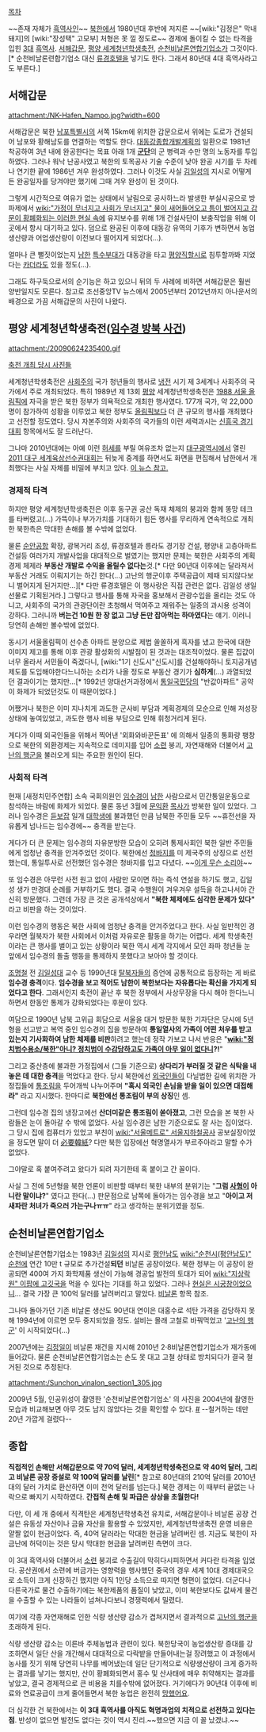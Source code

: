 [[목차]]

~~존재 자체가 [[흑역사]]인~~ [[북한]]에서  1980년대 후반에 저지른 ~~[wiki:"김정은" 막내돼지]의 [wiki:"장성택" 고모부] 처형은 못 낄 정도로~~ 경제에 돌이킬 수 없는 타격을 입힌 [[3대]] [[흑역사]]. [[서해갑문]], [[평양 세계청년학생축전]], [[순천비날론연합기업소]]가 그것이다.[* 순천비날론련합기업소 대신 [[류경호텔]]을 넣기도 한다. 그래서 80년대 4대 흑역사라고도 부른다.]

== 서해갑문 ==
attachment:/NK-Hafen_Nampo.jpg?width=600

서해갑문은 북한 [[남포특별시]]의 서쪽 15km에 위치한 갑문으로서 위에는 도로가 건설되어 남포와 황해남도를 연결하는 역할도 한다. [[대동강]]종합개발계획의 일환으로 1981년 착공하여 3년 내에 완공한다는 목표 아래 1개 '''[[군단]]'''의 군 병력과 수만 명의 노동자를 투입하였다. 그러나 워낙 난공사였고 북한의 토목공사 기술 수준이 낮아 완공 시기를 두 차례나 연기한 끝에 1986년 겨우 완성하였다. 그러나 이것도 사실 [[김일성]]의 지시로 어떻게든 완공일자를 당겨야만 했기에 그때 겨우 완성이 된 것이다.

그렇게 시간적으로 여유가 없는 상태에서 날림으로 공사하느라 발생한 부실시공으로 방파제에서 [[wiki:"가정이 무너지고 사회가 무너지고" 물이 새어들어오고 틈이 벌어지고 갑문이 황폐화되는 이러한 현실 속에]] 유지보수를 위해 1개 건설사단이 보충작업을 위해 이곳에서 항시 대기하고 있다. 덤으로 완공된 이후에 대동강 유역의 기후가 변하면서 농업생산량과 어업생산량이 이전보다 떨어지게 되었다(…).

얼마나 큰 뻘짓이었는지 [[남한]] [[특수부대]]가 대동강을 타고 [[평양직할시]]로 침투할까봐 지었다는 [[카더라]]도 있을 정도(…).

그래도 하구둑으로서의 순기능은 하고 있으니 뒤의 두 사례에 비하면 서해갑문은 훨씬 양반일지도 모른다. 참고로 조선중앙TV 뉴스에서 2005년부터 2012년까지 아나운서의 배경으로 가끔 서해갑문의 사진이 나왔다.

== 평양 세계청년학생축전([[임수경 방북 사건]]) ==
attachment:/20090624235400.gif

[http://book.culppy.org/bbs/board.php?bo_table=23_01&wr_id=66 축전 개최 당시 사진들]

세계청년학생축전은 [[사회주의]] 국가 청년들의 행사로 [[냉전]] 시기 제 3세계나 사회주의 국가에서 주로 개최되었다. 특히 1989년 제 13회 [[평양]] 세계청년학생축전은 [[1988 서울 올림픽]]에 자극을 받은 북한 정부가 의욕적으로 개최한 행사였다. 177개 국가, 약 22,000명이 참가하여 성황을 이루었고 북한 정부도 [[올림픽]]보다 더 큰 규모의 행사를 개최했다고 선전할 정도였다. 당시 자본주의와 사회주의 국가들의 이런 세력과시는 [[신흥국 경기 대회]] 항목에서도 잘 드러난다.

그나마 2010년대에는 아예 이런 [[허세]]를 부릴 여유조차 없는지 [[대구광역시]]에서 열린 [[2011 대구 세계육상선수권대회]]는 뒤늦게 중계를 하면서도 화면을 편집해서 남한에서 개최했다는 사실 자체를 비밀에 부치고 있다. [http://www.dailynk.com/korean/read.php?cataId=nk09000&num=92382 이 뉴스 참고.]

=== 경제적 타격 ===
하지만 평양 세계청년학생축전은 이후 동구권 공산 독재 체제의 붕괴와 함께 똥망 테크를 타버렸고(…) 가뜩이나 부가가치를 기대하기 힘든 행사를 무리하게 연속적으로 개최한 북한측은 막대한 손해를 볼 수밖에 없었다.

물론 [[순안공항]] 확장, 광복거리 조성, 류경호텔과 릉라도 경기장 건설, 평양내 고층아파트 건설등 여러가지 개발사업을 대대적으로 벌였기는 했지만 문제는 북한은 사회주의 계획경제 체제라 '''부동산 개발로 수익을 올릴수 없다는'''것.[* 다만 90년대 이후에는 달라져서 부동산 거래도 이뤄지기는 하긴 한다(...) 고난의 행군이후 주택공급이 제때 되지않다보니 벌어지게 된거지만...][* 다만 류경호텔은 이 행사랑은 직접 관련은 없다. 김일성 생일선물로 기획된거라.] 그렇다고 행사를 통해 자국을 홍보해서 관광수입을 올리는 것도 아니고, 사회주의 국가의 관광단이란 초청해서 먹여주고 재워주는 일종의 과시용 성격이 강하다. 그러니까 '''버는건 10원 한 장 없고 그냥 돈만 잡아먹는 하마였다'''는 얘기. 이러니 당연히 손해만 볼수밖에 없었다.

동시기 서울올림픽이 선수촌 아파트 분양으로 제법 쏠쏠하게 흑자를 냈고 한국에 대한 이미지 제고를 통해 이후 관광 활성화의 시발점이 된 것과는 대조적이었다. 물론 집값이 너무 올라서 서민들이 죽겠다니, [wiki:"1기 신도시"신도시]를 건설해야하니 토지공개념 제도를 도입해야한다느니하는 소리가 나올 정도로 부동산 경기가 '''심하게'''(…) 과열되었던 결과이기는 했지만...[* 1992년 양대선거과정에서 [[통일국민당]]의 "반값아파트" 공약이 화제가 되었던것도 이 때문이었다.]

어쨌거나 북한은 이미 지나치게 과도한 군사비 부담과 계획경제의 모순으로 인해 저성장 상태에 놓여있었고, 과도한 행사 비용 부담으로 인해 휘청거리게 된다.

게다가 이때 외국인들을 위해서 찍어낸 '외화와바꾼돈표' 에 의해서 일종의 통화량 팽창으로 북한의 외환경제는 지속적으로 데미지를 입어 [[소련]] 붕괴, 자연재해와 더불어서 [[고난의 행군]]을 불러오게 되는 주요한 원인이 된다.

=== 사회적 타격 ===
현재 [새정치민주연합] 소속 국회의원인 [[임수경]]이 [[남한]] 사람으로서 민간통일운동으로 참석하는 바람에 화제가 되었다. 물론 동년 3월에 [[문익환]] [[목사]]가 방북한 일이 있었다. 그러나 임수경은 [[듣보잡]] 일개 [[대학생]]에 불과했던 만큼 남북한 주민들 모두 ~~휴전선을 자유롭게 넘나드는 임수경에~~ 충격을 받는다.

게다가 더 큰 문제는 임수경의 자유분방한 모습이 오히려 통제사회인 북한 일반 주민들에게 엄청난 충격을 안겨주었던 것이다. 북한에선 [[청바지]]를 미 제국주의 상징으로 선전했는데, 통일투사로 선전했던 임수경은 청바지를 입고 다녔다. ~~[[이게 무슨 소리야]]~~

또 임수경은 아무런 사전 원고 없이 사람만 모이면 하는 즉석 연설을 하기도 했고, 김일성 생가 만경대 순례를 거부하기도 했다. 결국 수행원이 겨우겨우 설득을 하고나서야 간신히 방문했다. 그런데 가장 큰 것은 공개석상에서 '''"북한 체제에도 심각한 문제가 있다"''' 라고 비판을 하는 것이었다.

이런 임수경의 행동은 북한 사회에 엄청난 충격을 안겨주었다고 한다. 사실 일반적인 경우라면 월북자가 북한 사회에서 이처럼 자유로운 활동을 하기는 어렵다. 세계 학생축전이라는 큰 행사를 벌이고 있는 상황이라 북한 역시 세계 각지에서 모인 좌파 청년들 눈 앞에서 임수경의 돌출 행동을 통제하지 못했다고 보아야 할 것이다.

[[조명철]] 전 [[김일성대]] 교수 등 1990년대 [[탈북자]]들의 증언에 공통적으로 등장하는 게 바로 '''임수경 충격'''이다. '''임수경을 보고 적어도 남한이 북한보다는 자유롭다는 확신을 가지게 되었다고 한다'''. 그래서인지 축전이 끝난 후 북한 정부에서 사상무장을 다시 해야 한다느니 하면서 한동안 통제가 강화되었다는 후문이 있다.

여담으로 1990년 남북 고위급 회담으로 서울을 대거 방문한 북한 기자단은 당시에 5년형을 선고받고 복역 중인 임수경의 집을 방문하여 '''통일열사의 가족이 어떤 처우를 받고 있는지 기사화하여 남한 체제를 비판'''하려고 했는데 정작 가보고 나서 반응은 "'''[[wiki:"정치범수용소/북한"아니? 정치범이 수감당하고도 가족이 아무 일이 없다니]]?!'''"

그리고 중산층에 불과한 가정집에서 (그들 기준으로) '''상다리가 부러질 것 같은 식탁을 내놓은 데 대한 충격'''을 먹었다고 한다. 당시 북한에선 [[외국인]]들이 다닐법한 길에 위치한 가정집들에 [[통조림]]을 두어개씩 나누어주며 '''"혹시 외국인 손님을 받을 일이 있으면 대접해라"''' 라고 지시했다. 한마디로 '''북한에선 통조림이 부의 상징'''인 셈.

그런데 임수경 집의 냉장고에선 '''산더미같은 통조림이 쏟아졌고''', 그런 모습을 본 북한 사람들은 눈이 돌아갈 수 밖에 없었다. 사실 임수경은 남한 기준으로도 잘 사는 집이었다. 그 당시 집에 컴퓨터가 있었고 부친이 [[wiki:"서울메트로" 서울지하철공사]] 공보실장이었을 정도면 말이 더 [[必要韓紙]]? 다만 북한 입장에선 혁명열사가 부르주아라고 말할 수가 없었다.

그야말로 혹 붙여주려고 왔다가 되려 자기한테 혹 붙이고 간 꼴이다.

사실 그 전에 5년형을 북한 언론이 비판할 때부터 북한 내부의 분위기는 "'''그럼 [[사형]]이 아니란 말이냐?'''" 였다고 한다(...) 판문점으로 남쪽에 돌아가는 임수경을 보고 "'''아이고 저 새파란 처녀가 죽으러 가는구나ㅠㅠ'''" 라고 생각하는 분위기였을 정도.

== 순천비날론연합기업소 ==
순천비날론연합기업소는 1983년 [[김일성]]의 지시로 [[평안남도]] [[wiki:"순천시(평안남도)" 순천]]에 연간 10만 t 규모로 추가건설'''되던''' 비날론 공장이었다. 북한 정부는 이 공장이 완공되면 400여 가지 화학제품 생산이 가능해 경공업 발전의 토대가 되어 [[wiki:"지상락원" 이팝에 고깃국]]을 먹을 수 있다는 기대를 하고 있었다. 그러나 [[현실은 시궁창]]이었으니... 결국 가장 큰 100억 달러를 날려버리고 말았다. [[비날론]] 항목 참조.

그나마 돌아가던 기존 비날론 생산도 90년대 연이은 대홍수로 석탄 가격을 감당하지 못해 1994년에 이르면 모두 중지되었을 정도. 설비는 몰래 고철로 바꿔먹었고 '[[고난의 행군]]' 이 시작되었다(...)

2007년에는 [[김정일]]이 비날론 재건을 지시해 2010년 2·8비날론연합기업소가 재가동에 들어갔다. 물론 순천비날론연합기업소는 손도 못 대고 고철 상태로 방치되다가 결국 철거된 것으로 추정된다.

attachment:/Sunchon_vinalon_section1_305.jpg

2009년 5월, 인공위성이 촬영한 '순천비날론연합기업소' 의 사진을 2004년에 촬영한 모습과 비교해보면 아무 것도 남지 않았다는 것을 확인할 수 있다. [http://www.rfa.org/korean/weekly_program/radio-world/radioworld-06102011153933.html #] --철거하는 데만 20년 가깝게 걸렸다-- 

== 종합 ==
'''직접적인 손해만 서해갑문으로 약 70억 달러, 세계청년학생축전으로 약 40억 달러, 그리고 비날론 공장 증설로 약 100억 달러를 날린'''[* 참고로 80년대의 210억 달러를 2010년대의 달러 가치로 환산하면 이미 천억 달러를 넘는다.] 북한 경제는 이 때부터 끝없는 나락으로 빠지기 시작하였다. '''간접적 손해 및 파급은 상상을 초월한다!'''

다만, 이 세 개 중에서 직격탄은 세계청년학생축전 유치로, 서해갑문이나 비날론 공장 건설은 유동성 자산이나 금융 자산을 활용할 수 있었지만, 세계청년학생축전 운영 비용은 얄짤 없이 현금이었다. 즉, 40억 달러라는 막대한 현금을 날려버린 셈. 지금도 북한이 자금난에 허덕이는 것은 당시 막대한 현금을 날려버린 측면이 크다.

이 3대 흑역사와 더불어서 [[소련]] 붕괴로 수출길이 막히다시피하면서 커다란 타격을 입었다. 공산권에서 소련에 버금가는 영향력을 행사했던 중국의 경우 세계 10대 경제대국으로 소득이 크게 신장하긴 했지만 아직 1인당 소득으로 따지면 형편이 없었다. 더군다나 다른국가로 물건 수출하기에는 북한제품의 품질이 낮았고, 이미 북한보다도 값싸게 물건을 수출할 수 있는 나라들이 넘쳐나다보니 경쟁력에서 밀렸다.

여기에 각종 자연재해로 인한 식량 생산량 감소가 겹쳐지면서 결과적으로 [[고난의 행군]]을 초래하게 된다.

식량 생산량 감소는 이른바 주체농법과 관련이 있다. 북한당국이 농업생산량 증대를 강조하면서 일단 산을 개간해서 대대적으로 다락밭을 만들어내는걸 장려했고 이 과정에서 농사를 짓기 위해 당연히 나무를 베어냈는데 일단 단기적으로 식량생산량이 크게 증가하는 결과를 낳기는 했지만, 산이 황폐화되면서 홍수 및 산사태에 매우 취약해지는 결과를 낳았고, 결국 경제적으로 큰 비용을 치를수밖에 없어졌다. 거기에다가 90년대 이후에 비료와 연료공급이 크게 줄어들면서 북한 농업은 완전히 [[망했어요]].

더 심각한 건 북한에서는 '''이 3대 흑역사를 아직도 혁명과업의 치적으로 선전하고 있다는 점'''. 반성이 없으면 발전도 없다는 것이 역시 진리.~~했으면 지금 이 꼴 났겠냐.~~

